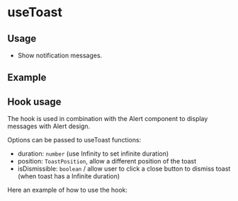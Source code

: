 
<Meta of={useToastStories} />

# useToast

## Usage

- Show notification messages.

## Example

<Canvas of={useToastStories.Example} />

## Hook usage

The hook is used in combination with the Alert component to display messages with Alert design.

Options can be passed to useToast functions:

- duration: `number` (use Infinity to set infinite duration)
- position: `ToastPosition`,
  allow a different position of the toast
- isDismissible: `boolean` / allow user to click a close button to dismiss toast (when toast has a Infinite duration)

Here an example of how to use the hook:

```jsx
const toast = useToast();

const infoNotify = () =>
  toast.info(`This is an info message with duration equal to ${Infinity}`, {
    duration: Infinity,
    isDismissible: true,
  });

const warningNotify = () =>
  toast.warning(<h3>This is a warning message in a H3 tag</h3>);

const sucessNotify = () => toast.success('This is a success message!');

const errorNotify = () =>
  toast.error(<div>This is an error message in a DIV tag</div>);
```
